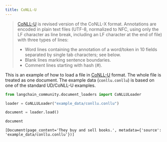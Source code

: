 ```yaml
---
title: CoNLL-U
---
```


>[CoNLL-U](https://universaldependencies.org/format.html) is revised version of the CoNLL-X format. Annotations are encoded in plain text files (UTF-8, normalized to NFC, using only the LF character as line break, including an LF character at the end of file) with three types of lines:
>- Word lines containing the annotation of a word/token in 10 fields separated by single tab characters; see below.
>- Blank lines marking sentence boundaries.
>- Comment lines starting with hash (#).

This is an example of how to load a file in [CoNLL-U](https://universaldependencies.org/format.html) format. The whole file is treated as one document. The example data (`conllu.conllu`) is based on one of the standard UD/CoNLL-U examples.


```python
from langchain_community.document_loaders import CoNLLULoader
```


```python
loader = CoNLLULoader("example_data/conllu.conllu")
```


```python
document = loader.load()
```


```python
document
```



```output
[Document(page_content='They buy and sell books.', metadata={'source': 'example_data/conllu.conllu'})]
```
